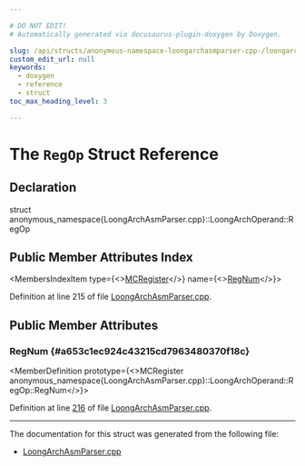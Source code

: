 ```yaml
---

# DO NOT EDIT!
# Automatically generated via docusaurus-plugin-doxygen by Doxygen.

slug: /api/structs/anonymous-namespace-loongarchasmparser-cpp-/loongarchoperand/regop
custom_edit_url: null
keywords:
  - doxygen
  - reference
  - struct
toc_max_heading_level: 3

---
```





# The `RegOp` Struct Reference

<DoxygenPage pluginConfig={pluginConfig}>



## Declaration

<CodeBlock>struct anonymous_namespace{LoongArchAsmParser.cpp}::LoongArchOperand::RegOp</CodeBlock>

## Public Member Attributes Index

<MembersIndex>

<MembersIndexItem
  type={<><a href="/docs/api/classes/llvm/mcregister">MCRegister</a></>}
  name={<><a href="#a653c1ec924c43215cd7963480370f18c">RegNum</a></>}>
</MembersIndexItem>

</MembersIndex>


Definition at line 215 of file <a href="/docs/api/files/lib/lib/target/lib/target/loongarch/lib/target/loongarch/asmparser/loongarchasmparser-cpp">LoongArchAsmParser.cpp</a>.

<SectionDefinition>

## Public Member Attributes

### RegNum {#a653c1ec924c43215cd7963480370f18c}

<MemberDefinition
  prototype={<>MCRegister anonymous&#95;namespace&#123;LoongArchAsmParser.cpp&#125;::LoongArchOperand::RegOp::RegNum</>}>

Definition at line <a href="/docs/api/files/lib/lib/target/lib/target/loongarch/lib/target/loongarch/asmparser/loongarchasmparser-cpp/#l00216">216</a> of file <a href="/docs/api/files/lib/lib/target/lib/target/loongarch/lib/target/loongarch/asmparser/loongarchasmparser-cpp">LoongArchAsmParser.cpp</a>.
</MemberDefinition>

</SectionDefinition>

<hr/>

The documentation for this struct was generated from the following file:

<ul>
<li><a href="/docs/api/files/lib/lib/target/lib/target/loongarch/lib/target/loongarch/asmparser/loongarchasmparser-cpp">LoongArchAsmParser.cpp</a></li>
</ul>

</DoxygenPage>
